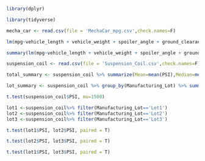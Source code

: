 ```{r}
library(dplyr)
```
```{r}
library(tidyverse)
```

```{r}
mecha_car <- read.csv(file = 'MechaCar_mpg.csv',check.names=F)
```

```{r}
lm(mpg~vehicle_length + vehicle_weight + spoiler_angle + ground_clearance + AWD,data=mecha_car)
```

```{r}
summary(lm(mpg~vehicle_length + vehicle_weight + spoiler_angle + ground_clearance + AWD,data=mecha_car))
```

```{r}
suspension_coil <- read.csv(file = 'Suspension_Coil.csv',check.names=F)
```

```{r}
total_summary <- suspension_coil %>% summarize(Mean=mean(PSI),Median=median(PSI),Varience=var(PSI),SD=sd(PSI))
```

```{r}
lot_summary <- suspension_coil %>% group_by(Manufacturing_Lot) %>% summarize(Mean=mean(PSI),Median=median(PSI),Varience=var(PSI),SD=sd(PSI), .groups ='keep')
```

```{r}
t.test(suspension_coil$PSI, mu=1500)
```

```{r}
lot1 <-suspension_coil%>% filter(Manufacturing_Lot=='Lot1')
lot2 <-suspension_coil%>% filter(Manufacturing_Lot=='Lot2')
lot3 <-suspension_coil%>% filter(Manufacturing_Lot=='Lot3')
```
```{r}
t.test(lot1$PSI, lot2$PSI, paired = T)
```

```{r}
t.test(lot2$PSI, lot3$PSI, paired = T)
```

```{r}
t.test(lot1$PSI, lot3$PSI, paired = T)
```

